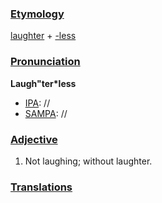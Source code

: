 ===[[Etymology]]===
[[laughter]] + [[-less]]
===[[Pronunciation]]===
'''Laugh"ter*less'''
*[[IPA]]: //
*[[SAMPA]]: //
===[[Adjective]]===
#Not laughing; without laughter.
===[[Translations]]===